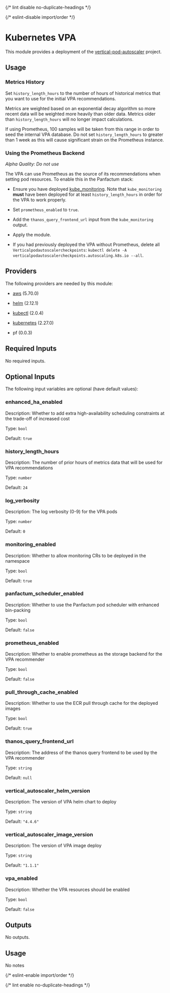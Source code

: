 
{/* lint disable no-duplicate-headings */}

{/* eslint-disable import/order */}

<ModuleHeader name="kube_vpa" sourceHref="https://github.com/Panfactum/stack/tree/__PANFACTUM_VERSION_MAIN__/packages/infrastructure/kube_vpa" status="stable" type="direct" />

# Kubernetes VPA

This module provides a deployment of the [vertical-pod-autoscaler](https://github.com/kubernetes/autoscaler/tree/master/vertical-pod-autoscaler) project.

## Usage

### Metrics History

Set `history_length_hours` to the number of hours of historical metrics that you want to use for the initial VPA
recommendations.

Metrics are weighted based on an exponential decay algorithm so more recent data will be weighted more heavily
than older data. Metrics older than `history_length_hours` will no longer impact calculations.

If using Prometheus, 100 samples will be taken from this range in order to seed the internal VPA database. Do
not set `history_length_hours` to greater than 1 week as this will cause significant strain on the Prometheus instance.

### Using the Prometheus Backend

*Alpha Quality: Do not use*

The VPA can use Prometheus as the source of its recommendations when setting pod resources.
To enable this in the Panfactum stack:

* Ensure you have deployed [kube\_monitoring](/docs/edge/reference/infrastructure-modules/kubernetes/kube_monitoring).
  Note that `kube_monitoring` **must** have been deployed for at least `history_length_hours`
  in order for the VPA to work properly.

* Set `prometheus_enabled` to `true`.

* Add the `thanos_query_frontend_url` input from the `kube_monitoring` output.

* Apply the module.

* If you had previously deployed the VPA without Prometheus, delete all `Verticalpodautoscalercheckpoints`:
  `kubectl delete -A verticalpodautoscalercheckpoints.autoscaling.k8s.io --all`.

## Providers

The following providers are needed by this module:

* [aws](https://registry.terraform.io/providers/hashicorp/aws/5.70.0/docs) (5.70.0)

* [helm](https://registry.terraform.io/providers/hashicorp/helm/2.12.1/docs) (2.12.1)

* [kubectl](https://registry.terraform.io/providers/alekc/kubectl/2.0.4/docs) (2.0.4)

* [kubernetes](https://registry.terraform.io/providers/hashicorp/kubernetes/2.27.0/docs) (2.27.0)

* pf (0.0.3)

## Required Inputs

No required inputs.

## Optional Inputs

The following input variables are optional (have default values):

### enhanced\_ha\_enabled

Description: Whether to add extra high-availability scheduling constraints at the trade-off of increased cost

Type: `bool`

Default: `true`

### history\_length\_hours

Description: The number of prior hours of metrics data that will be used for VPA recommendations

Type: `number`

Default: `24`

### log\_verbosity

Description: The log verbosity (0-9) for the VPA pods

Type: `number`

Default: `0`

### monitoring\_enabled

Description: Whether to allow monitoring CRs to be deployed in the namespace

Type: `bool`

Default: `true`

### panfactum\_scheduler\_enabled

Description: Whether to use the Panfactum pod scheduler with enhanced bin-packing

Type: `bool`

Default: `false`

### prometheus\_enabled

Description: Whether to enable prometheus as the storage backend for the VPA recommender

Type: `bool`

Default: `false`

### pull\_through\_cache\_enabled

Description: Whether to use the ECR pull through cache for the deployed images

Type: `bool`

Default: `true`

### thanos\_query\_frontend\_url

Description: The address of the thanos query frontend to be used by the VPA recommender

Type: `string`

Default: `null`

### vertical\_autoscaler\_helm\_version

Description: The version of VPA helm chart to deploy

Type: `string`

Default: `"4.4.6"`

### vertical\_autoscaler\_image\_version

Description: The version of VPA image deploy

Type: `string`

Default: `"1.1.1"`

### vpa\_enabled

Description: Whether the VPA resources should be enabled

Type: `bool`

Default: `false`

## Outputs

No outputs.

## Usage

No notes

{/* eslint-enable import/order */}

{/* lint enable no-duplicate-headings */}
